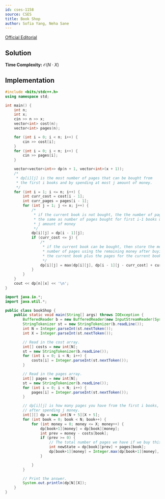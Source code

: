 ```yaml
---
id: cses-1158
source: CSES
title: Book Shop
author: Sofia Yang, Neha Sane
---
```


[Official Editorial](https://codeforces.com/blog/entry/70018)

## Solution

**Time Complexity:** $\mathcal{O}(N\cdot X)$

## Implementation

<LanguageSection>
	
<CPPSection>

```cpp
#include <bits/stdc++.h>
using namespace std;

int main() {
	int n;
	int x;
	cin >> n >> x;
	vector<int> cost(n);
	vector<int> pages(n);

	for (int i = 0; i < n; i++) {
		cin >> cost[i];
	}
	for (int i = 0; i < n; i++) {
		cin >> pages[i];
	}

	vector<vector<int>> dp(n + 1, vector<int>(x + 1));
	/*
	 * dp[i][j] is the most number of pages that can be bought from
	 * the first i books and by spending at most j amount of money.
	 */
	for (int i = 1; i <= n; i++) {
		int curr_cost = cost[i - 1];
		int curr_pages = pages[i - 1];
		for (int j = 1; j <= x; j++) {
			/*
			 * if the current book is not bought, the the number of pages is 
			 * the same as number of pages bought for first i-1 books using 
			 * j amount of money
			 */
			dp[i][j] = dp[i - 1][j];
			if (curr_cost <= j) {
				/*
				 * if the current book can be bought, then store the most 
				 * number of pages using the remaining money after buying
				 * the current book plus the pages for the current book.
				 */
				dp[i][j] = max(dp[i][j], dp[i - 1][j - curr_cost] + curr_pages);
			}
		}
	}
	cout << dp[n][x] << '\n';
}
```

</CPPSection>
	
<JavaSection>

```java
import java.io.*;
import java.util.*;

public class bookShop {
	public static void main(String[] args) throws IOException {
		BufferedReader b = new BufferedReader(new InputStreamReader(System.in));
		StringTokenizer st = new StringTokenizer(b.readLine());
		int N = Integer.parseInt(st.nextToken());
		int X = Integer.parseInt(st.nextToken());

		// Read in the cost array.
		int[] costs = new int[N];
		st = new StringTokenizer(b.readLine());
		for (int i = 0; i < N; i++) {
			costs[i] = Integer.parseInt(st.nextToken());
		}

		// Read in the pages array.
		int[] pages = new int[N];
		st = new StringTokenizer(b.readLine());
		for (int i = 0; i < N; i++) {
			pages[i] = Integer.parseInt(st.nextToken());
		}

		// dp[i][j] is how many pages you have from the first i books,
		// after spending j money.
		int[][] dp = new int[N + 5][X + 5];
		for (int book = 0; book < N; book++) {
			for (int money = 0; money <= X; money++) {
				dp[book+1][money] = dp[book][money];
				int prev = money - costs[book];
				if (prev >= 0) {
					// The total number of pages we have if we buy this book.
					int newState = dp[book][prev] + pages[book];
					dp[book+1][money] = Integer.max(dp[book+1][money], newState);
				}

			}
		}

		// Print the answer.
		System.out.println(dp[N][X]);
	}
}
```

</JavaSection>

</LanguageSection>
